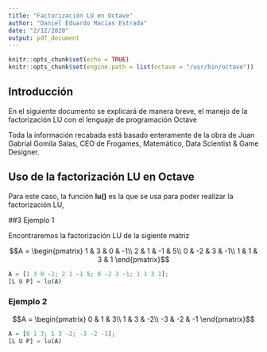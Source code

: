 ```yaml
---
title: "Factorización LU en Octave"
author: "Daniel Eduardo Macias Estrada"
date: "2/12/2020"
output: pdf_document
---
```


```r
knitr::opts_chunk$set(echo = TRUE)
knitr::opts_chunk$set(engine.path = list(octave = "/usr/bin/octave"))
```

## Introducción

En el siguiente documento se explicará de manera breve, el manejo de la factorización LU con el lenguaje de programación Octave

Toda la información recabada está basado enteramente de la obra de Juan Gabrial Gomila Salas, CEO de Frogames, Matemático, Data Scientist & Game Designer.

## Uso de la factorización LU en Octave

Para este caso, la función **lu()** es la que se usa para poder realizar la factorización LU,

##3 Ejemplo 1

Encontraremos la factorización LU de la sigiente matriz

$$A = \begin{pmatrix}
1 & 3 & 0 & -1\\
2 & 1 & -1 & 5\\
0 & -2 & 3 & -1\\
1 & 1 & 3 & 1
\end{pmatrix}$$

```octave
A = [1 3 0 -2; 2 1 -1 5; 0 -2 3 -1; 1 1 3 1];
[L U P] = lu(A)
```

### Ejemplo 2

$$A = \begin{pmatrix}
0 & 1 & 3\\
1 & 3 & -2\\
-3 & -2 & -1
\end{pmatrix}$$

```octave
A = [0 1 3; 1 3 -2; -3 -2 -1];
[L U P] = lu(A)
```

